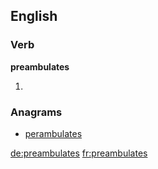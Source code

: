 ==English==

===Verb===
'''preambulates'''

# {{en-third-person singular of|preambulate}}

===Anagrams===
* [[perambulates#English|perambulates]]

[[de:preambulates]]
[[fr:preambulates]]